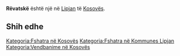 {{Fshat në 
 | Emri                = Rëvatskë
 | EmriAlt                = 
 | NAME_SHORT_FORM=      
 | NAME_GENERIC=      
 | NAME_SORT_NAME_RO=      REVATSKE
 | FULL_NAME_RO = Rëvatskë
 | FULL_NAME_ND_RO=Revatske
 | SORT_NAME_RG=REVATSKE
 | FULL_NAME_RG=Rëvatskë
 | FULL_NAME_ND_RG=Revatske
 | SRP_NAME_SHORT_FORM=      
 | SRP_NAME_GENERIC=      
 | SRP_NAME_SORT_NAME_RO=      
 | SRP_FULL_NAME_RO = 
 | SRP_FULL_NAME_ND_RO=
 | SRP_SORT_NAME_RG=
 | SRP_FULL_NAME_RG=
 | SRP_FULL_NAME_ND_RG=
 | Emri (Rasa dhanore) = 
 | Figura              = 
 | Shteti              = Kosovo
 | Komuna              = Lipjan
 | Kodi postar         = 
 | Sipërfaqja          = 

 | Popullsia           = 

 | Regj. i popullsisë  = 
 | Dend. e popullsisë  = 
 | Faqja zyrtare       = 
 <!--- Koordinatat ----> 
 | Gjerësia            = 43.179167
 | Gjatësia            = 20.687222
 | Lartësia            = 
}}
'''Rëvatskë''' është një [[]] në [[Lipjan]] të [[Kosovës]].

<!-- == Gjeografia == -->
<!-- == Historia == -->
<!-- == Demografia == -->
== Shih edhe ==
{{Komuna Lipjan}}
{{Kosovo-Administrata-Cung}}

[[Kategoria:Fshatra në Kosovës]]
[[Kategoria:Fshatra në Kommunes Lipjan]]
[[Kategoria:Vendbanime në Kosovës]]